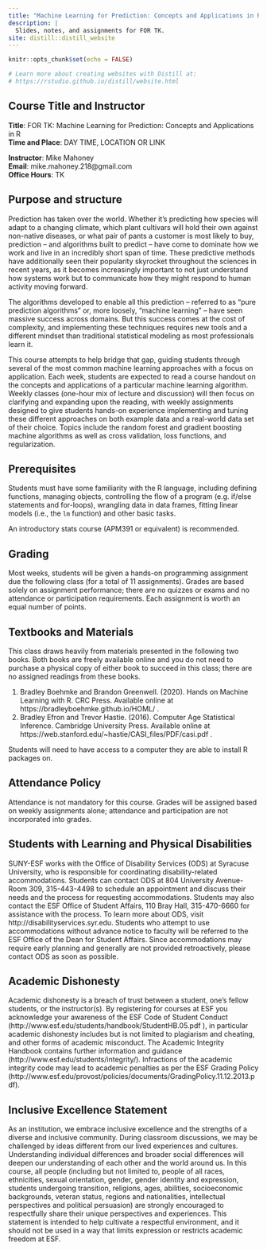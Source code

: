 ```yaml
---
title: "Machine Learning for Prediction: Concepts and Applications in R"
description: |
  Slides, notes, and assignments for FOR TK.
site: distill::distill_website
---
```


```r
knitr::opts_chunk$set(echo = FALSE)

# Learn more about creating websites with Distill at:
# https://rstudio.github.io/distill/website.html

```

## Course Title and Instructor

**Title**: FOR TK: Machine Learning for Prediction: Concepts and Applications in R  
**Time and Place**: DAY TIME, LOCATION OR LINK  

**Instructor**: Mike Mahoney  
**Email**: mike.mahoney.218@gmail.com  
**Office Hours**: TK  


## Purpose and structure

Prediction has taken over the world. Whether it's predicting how species will
adapt to a changing climate, which plant cultivars will hold their own against
non-native diseases, or what pair of pants a customer is most likely to buy, 
prediction -- and algorithms built to predict -- have come to dominate how we 
work and live in an incredibly short span of time. These predictive methods
have additionally seen their popularity skyrocket throughout the sciences in 
recent years, as it becomes increasingly important to not just understand how 
systems work but to communicate how they might respond to human activity moving 
forward.

The algorithms developed to enable all this prediction -- referred to as 
"pure prediction algorithms" or, more loosely, "machine learning" -- have seen
massive success across domains. But this success comes at the cost of 
complexity, and implementing these techniques requires new tools and a different 
mindset than traditional statistical modeling as most professionals learn it.

This course attempts to help bridge that gap, guiding students through 
several of the most common machine learning approaches with a focus on 
application. Each week, students are expected to read a course handout on the 
concepts and applications of a particular machine learning algorithm. Weekly 
classes (one-hour mix of lecture and discussion) will then focus on clarifying 
and expanding upon the reading, with 
weekly assignments designed to give students hands-on experience implementing 
and tuning these different approaches on both example data and a real-world data 
set of their choice. Topics include the random forest and gradient boosting 
machine algorithms as well as cross validation, loss functions, and
regularization.

## Prerequisites

Students must have some familiarity with the R language, including defining 
functions, managing objects, controlling the flow of a program (e.g. if/else 
statements and for-loops), wrangling data in data frames, fitting linear models 
(i.e., the `lm` function) and other basic tasks. 

An introductory stats course (APM391 or equivalent) is recommended.

## Grading

Most weeks, students will be given a hands-on programming assignment due the 
following class (for a total of 11 assignments). Grades are based solely on 
assignment performance; there are no quizzes or exams and no attendance or 
participation requirements. Each assignment is worth an equal number of points.

## Textbooks and Materials

This class draws heavily from materials presented in the following two books. 
Both books are freely available online and you do not need to purchase a 
physical copy of either book to succeed in this class; there are no assigned 
readings from these books.

1. Bradley Boehmke and Brandon Greenwell. (2020). Hands on Machine Learning with R. CRC Press. Available online at https://bradleyboehmke.github.io/HOML/ .
2. Bradley Efron and Trevor Hastie. (2016). Computer Age Statistical Inference. Cambridge University Press. Available online at https://web.stanford.edu/~hastie/CASI_files/PDF/casi.pdf .

Students will need to have access to a computer they are able to install R 
packages on.

## Attendance Policy

Attendance is not mandatory for this course. Grades will be assigned based on 
weekly assignments alone; attendance and participation are not incorporated into
grades.

## Students with Learning and Physical Disabilities

SUNY-ESF works with the Office of Disability Services (ODS) at Syracuse University, who is responsible for coordinating disability-related accommodations. Students can contact ODS at 804 University Avenue- Room 309, 315-443-4498 to schedule an appointment and discuss their needs and the process for requesting accommodations. Students may also contact the ESF Office of Student Affairs, 110 Bray Hall, 315-470-6660 for assistance with the process. To learn more about ODS, visit http://disabilityservices.syr.edu. Students who attempt to use accommodations without advance notice to faculty will be referred to the ESF Office of the Dean for Student Affairs. Since accommodations may require early planning and generally are not provided retroactively, please contact ODS as soon as possible.

## Academic Dishonesty

Academic dishonesty is a breach of trust between a student, one’s fellow students, or the instructor(s).  By registering for courses at ESF you acknowledge your awareness of the ESF Code of Student Conduct (http://www.esf.edu/students/handbook/StudentHB.05.pdf ), in particular academic dishonesty includes but is not limited to plagiarism and cheating, and other forms of academic misconduct.  The Academic Integrity Handbook contains further information and guidance (http://www.esf.edu/students/integrity/).  Infractions of the academic integrity code may lead to academic penalties as per the ESF Grading Policy (http://www.esf.edu/provost/policies/documents/GradingPolicy.11.12.2013.pdf).

## Inclusive Excellence Statement

As an institution, we embrace inclusive excellence and the strengths of a diverse and inclusive community. During classroom discussions, we may be challenged by ideas different from our lived experiences and cultures. Understanding individual differences and broader social differences will deepen our understanding of each other and the world around us. In this course, all people  (including but not limited to, people of all races, ethnicities, sexual orientation, gender, gender identity and expression, students undergoing transition, religions, ages, abilities, socioeconomic backgrounds, veteran status, regions and nationalities, intellectual perspectives and political persuasion) are strongly encouraged to respectfully share their unique perspectives and experiences.  This statement is intended to help cultivate a respectful environment, and it should not be used in a way that limits expression or restricts academic freedom at ESF.
